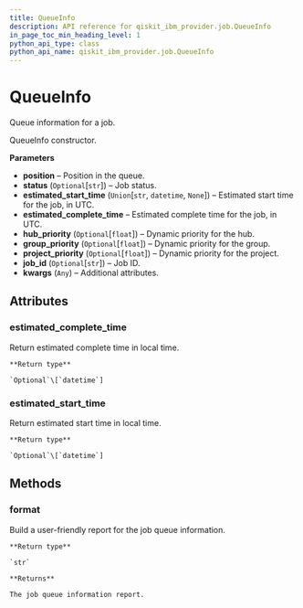 ```yaml
---
title: QueueInfo
description: API reference for qiskit_ibm_provider.job.QueueInfo
in_page_toc_min_heading_level: 1
python_api_type: class
python_api_name: qiskit_ibm_provider.job.QueueInfo
---
```


# QueueInfo

<Class id="qiskit_ibm_provider.job.QueueInfo" isDedicatedPage={true} github="https://github.com/qiskit/qiskit-ibm-provider/tree/stable/0.7/qiskit_ibm_provider/job/queueinfo.py" signature="QueueInfo(position_in_queue=None, status=None, estimated_start_time=None, estimated_completion_time=None, hub_priority=None, group_priority=None, project_priority=None, job_id=None, **kwargs)">
  Queue information for a job.

  QueueInfo constructor.

  **Parameters**

  *   **position** – Position in the queue.
  *   **status** (`Optional`\[`str`]) – Job status.
  *   **estimated\_start\_time** (`Union`\[`str`, `datetime`, `None`]) – Estimated start time for the job, in UTC.
  *   **estimated\_complete\_time** – Estimated complete time for the job, in UTC.
  *   **hub\_priority** (`Optional`\[`float`]) – Dynamic priority for the hub.
  *   **group\_priority** (`Optional`\[`float`]) – Dynamic priority for the group.
  *   **project\_priority** (`Optional`\[`float`]) – Dynamic priority for the project.
  *   **job\_id** (`Optional`\[`str`]) – Job ID.
  *   **kwargs** (`Any`) – Additional attributes.

  ## Attributes

  <span id="queueinfo-estimated-complete-time" />

  ### estimated\_complete\_time

  <Attribute id="qiskit_ibm_provider.job.QueueInfo.estimated_complete_time" name="estimated_complete_time" signature="datetime | None">
    Return estimated complete time in local time.

    **Return type**

    `Optional`\[`datetime`]
  </Attribute>

  <span id="queueinfo-estimated-start-time" />

  ### estimated\_start\_time

  <Attribute id="qiskit_ibm_provider.job.QueueInfo.estimated_start_time" name="estimated_start_time" signature="datetime | None">
    Return estimated start time in local time.

    **Return type**

    `Optional`\[`datetime`]
  </Attribute>

  ## Methods

  <span id="queueinfo-format" />

  ### format

  <Function id="qiskit_ibm_provider.job.QueueInfo.format" name="format" signature="QueueInfo.format()">
    Build a user-friendly report for the job queue information.

    **Return type**

    `str`

    **Returns**

    The job queue information report.
  </Function>
</Class>

